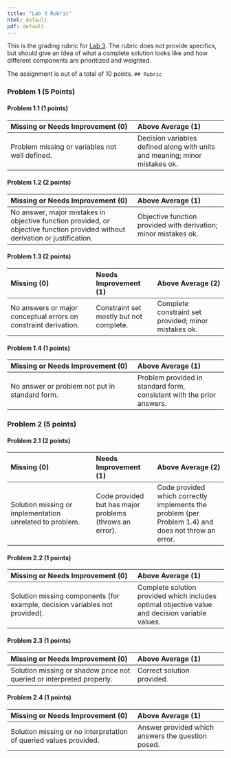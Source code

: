 ```yaml
---
title: "Lab 3 Rubric"
html: default
pdf: default
---
```


This is the grading rubric for [Lab 3](../labs/lab03/lab03.qmd). The rubric does not provide specifics, but should give an idea of what a complete solution looks like and how different components are prioritized and weighted.

The assignment is out of a total of 10 points.
`
## Rubric`

### Problem 1 (5 Points)

#### Problem 1.1 (1 points)

| Missing or Needs Improvement (0) | Above Average (1) |
|:------------------------|:-----------------|
| Problem missing or variables not well defined. | Decision variables defined along with units and meaning; minor mistakes ok. |

#### Problem 1.2 (2 points)

| Missing or Needs Improvement (0) | Above Average (1)  |
|:------------------------|:-----------------|
| No answer, major mistakes in objective function provided, or objective function provided without derivation or justification. | Objective function provided with derivation; minor mistakes ok. | 

#### Problem 1.3 (2 points)

| Missing (0) | Needs Improvement (1) | Above Average (2) |
|:------------------------|:-----------------|:--------------------|
| No answers or major conceptual errors on constraint derivation. | Constraint set mostly but not complete. | Complete constraint set provided; minor mistakes ok. |

#### Problem 1.4 (1 points)

| Missing or Needs Improvement (0) | Above Average (1)  |
|:------------------------|:-----------------|
| No answer or problem not put in standard form. | Problem provided in standard form, consistent with the prior answers. | 

### Problem 2 (5 points)


#### Problem 2.1 (2 points)

| Missing (0) | Needs Improvement (1) | Above Average (2) | 
|:------------------------|:-----------------|:--------------------|
| Solution missing or implementation unrelated to problem. | Code provided but has major problems (throws an error). | Code provided which correctly implements the problem (per Problem 1.4) and does not throw an error. | 

#### Problem 2.2 (1 points)

| Missing or Needs Improvement (0) | Above Average (1) | 
|:------------------------|:-----------------|
| Solution missing components (for example, decision variables not provided). | Complete solution provided which includes optimal objective value and decision variable values. |


#### Problem 2.3 (1 points)

| Missing or Needs Improvement (0) | Above Average (1) | 
|:------------------------|:-----------------|
| Solution missing or shadow price not queried or interpreted properly. | Correct solution provided. |

#### Problem 2.4 (1 points)

| Missing or Needs Improvement (0) | Above Average (1) | 
|:------------------------|:-----------------|
| Solution missing or no interpretation of queried values provided. | Answer provided which answers the question posed. |

